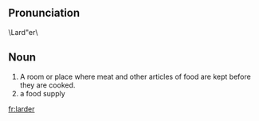 == Pronunciation== 	
\Lard"er\

== Noun ==
# A room or place where meat and other articles of food are kept before they are cooked.
# a food supply
[[fr:larder]]